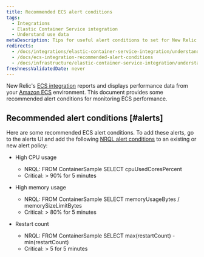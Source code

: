 ```yaml
---
title: Recommended ECS alert conditions
tags:
  - Integrations
  - Elastic Container Service integration
  - Understand use data
metaDescription: Tips for useful alert conditions to set for New Relic's Amazon ECS integration.
redirects:
  - /docs/integrations/elastic-container-service-integration/understand-use-data/ecs-integration-recommended-alert-conditions
  - /docs/ecs-integration-recommended-alert-conditions
  - /docs/infrastructure/elastic-container-service-integration/understand-use-data/ecs-integration-recommended-alert-conditions
freshnessValidatedDate: never
---
```


New Relic's [ECS integration](/docs/introduction-amazon-ecs-integration) reports and displays performance data from your [Amazon ECS](https://docs.aws.amazon.com/ecs/index.html) environment. This document provides some recommended alert conditions for monitoring ECS performance.

## Recommended alert conditions [#alerts]

Here are some recommended ECS alert conditions. To add these alerts, go to the alerts UI and add the following [NRQL alert conditions](/docs/alerts/new-relic-alerts/defining-conditions/create-alert-conditions-nrql-queries) to an existing or new alert policy:

* High CPU usage

  * NRQL: FROM ContainerSample SELECT cpuUsedCoresPercent
  * Critical: > 90% for 5 minutes
* High memory usage

  * NRQL: FROM ContainerSample SELECT memoryUsageBytes / memorySizeLimitBytes
  * Critical: > 80% for 5 minutes
* Restart count

  * NRQL: FROM ContainerSample SELECT max(restartCount) - min(restartCount)
  * Critical: > 5 for 5 minutes
